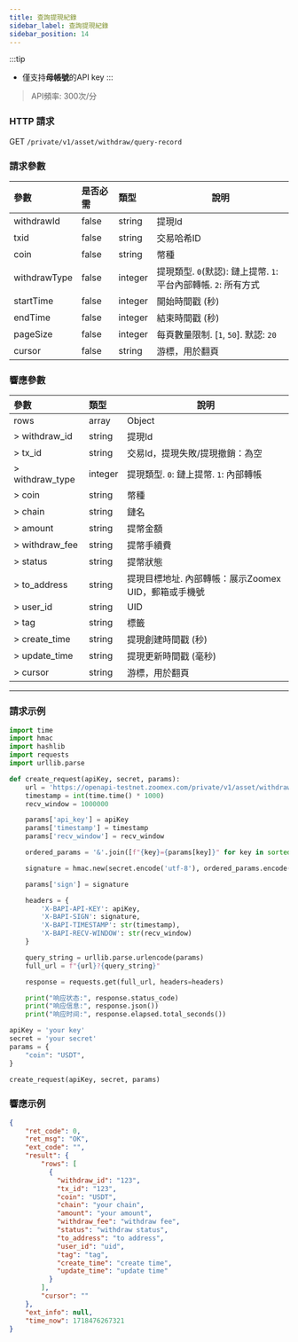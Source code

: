 ```yaml
---
title: 查詢提現紀錄
sidebar_label: 查詢提現紀錄
sidebar_position: 14
---
```


:::tip
* 僅支持**母帳號**的API key
:::

> API頻率: 300次/分

### HTTP 請求
GET `/private/v1/asset/withdraw/query-record`

### 請求參數
| 參數 | 是否必需 | 類型 | 說明|
|:----- |:-------|:-----|------ |
|withdrawId |false |string |提現Id |
|txid |false |string |交易哈希ID |
|coin |false |string |幣種 |
|withdrawType |false |integer |提現類型. `0`(默認): 鏈上提幣. `1`: 平台內部轉帳. `2`: 所有方式|
|startTime |false |integer |開始時間戳 (秒) |
|endTime |false |integer |結束時間戳 (秒) |
|pageSize |false |integer |每頁數量限制. [`1`, `50`]. 默認: `20`|
|cursor |false |string |游標，用於翻頁|

### 響應參數
| 參數 | 類型 | 說明|
|:----- |:-----|----- |
|rows |array|Object |
|> withdraw_id |string |提現Id |
|> tx_id |string |交易Id，提現失敗/提現撤銷：為空 |
|> withdraw_type |integer |提現類型. `0`: 鏈上提幣. `1`: 內部轉帳|
|> coin |string |幣種 |
|> chain |string |鏈名 |
|> amount |string |提幣金額 |
|> withdraw_fee |string |提幣手續費 |
|> status |string |提幣狀態 |
|> to_address |string |提現目標地址. 內部轉帳：展示Zoomex UID，郵箱或手機號 |
|> user_id |string |UID |
|> tag |string |標籤 |
|> create_time |string |提現創建時間戳 (秒) |
|> update_time |string |提現更新時間戳 (毫秒) |
|> cursor |string |游標，用於翻頁 |


---

### 請求示例

```python
import time
import hmac
import hashlib
import requests
import urllib.parse

def create_request(apiKey, secret, params):
    url = 'https://openapi-testnet.zoomex.com/private/v1/asset/withdraw/query-record'
    timestamp = int(time.time() * 1000)
    recv_window = 1000000

    params['api_key'] = apiKey
    params['timestamp'] = timestamp
    params['recv_window'] = recv_window

    ordered_params = '&'.join([f"{key}={params[key]}" for key in sorted(params.keys())])

    signature = hmac.new(secret.encode('utf-8'), ordered_params.encode('utf-8'), hashlib.sha256).hexdigest()

    params['sign'] = signature

    headers = {
        'X-BAPI-API-KEY': apiKey,
        'X-BAPI-SIGN': signature,
        'X-BAPI-TIMESTAMP': str(timestamp),
        'X-BAPI-RECV-WINDOW': str(recv_window)
    }

    query_string = urllib.parse.urlencode(params)
    full_url = f"{url}?{query_string}"

    response = requests.get(full_url, headers=headers)

    print("响应状态:", response.status_code)
    print("响应信息:", response.json())
    print("响应时间:", response.elapsed.total_seconds())

apiKey = 'your key'
secret = 'your secret'
params = {
    "coin": "USDT",
}

create_request(apiKey, secret, params)
```

### 響應示例

```json
{
    "ret_code": 0,
    "ret_msg": "OK",
    "ext_code": "",
    "result": {
        "rows": [
          {
            "withdraw_id": "123",
            "tx_id": "123",
            "coin": "USDT",
            "chain": "your chain",
            "amount": "your amount",
            "withdraw_fee": "withdraw fee",
            "status": "withdraw status",
            "to_address": "to address",
            "user_id": "uid",
            "tag": "tag",
            "create_time": "create time",
            "update_time": "update time"
          }
        ],
        "cursor": ""
    },
    "ext_info": null,
    "time_now": 1718476267321
}
```
